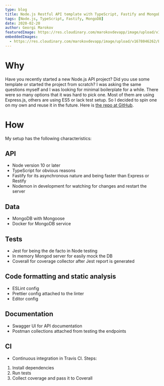 ```yaml
---
type: blog
title: Node.js Restful API template with TypeScript, Fastify and MongoDB
tags: [Node.js, TypeScript, Fastify, MongoDB]
date: 2020-02-20
author: Georgi Marokov
featuredImage: https://res.cloudinary.com/marokovdevapp/image/upload/v1678046777/Blogs/fav-vscode-extensions/extensions-popular_bl3ktt.png
embeddedImages:
  - https://res.cloudinary.com/marokovdevapp/image/upload/v1678046262/Blogs/station-on-linux/Screenshot-from-2018-10-16-10-01-24-1024x576_gsslmf.png
---
```


# Why

Have you recently started a new Node.js API project? Did you use some template or started the project from scratch? I
was asking the same questions myself and I was looking for minimal boilerplate for a while. There were so many options
that it was hard to pick one. Most of them are using Express.js, others are using ES5 or lack test setup. So I decided
to spin one on my own and reuse it in the future. Here is
[the repo at GitHub](https://github.com/gmarokov/node-fastify-mongo-api).

# How

My setup has the following characteristics:

## API

- Node version 10 or later
- TypeScript for obvious reasons
- Fastify for its asynchronous nature and being faster than Express or Restify
- Nodemon in development for watching for changes and restart the server

## Data

- MongoDB with Mongoose
- Docker for MongoDB service

## Tests

- Jest for being the de facto in Node testing
- In memory Mongod server for easily mock the DB
- Coverall for coverage collector after Jest report is generated

## Code formatting and static analysis

- ESLint config
- Prettier config attached to the linter
- Editor config

## Documentation

- Swagger UI for API documentation
- Postman collections attached from testing the endpoints

## CI

- Continuous integration in Travis CI. Steps:

1. Install dependencies
2. Run tests
3. Collect coverage and pass it to Coverall
